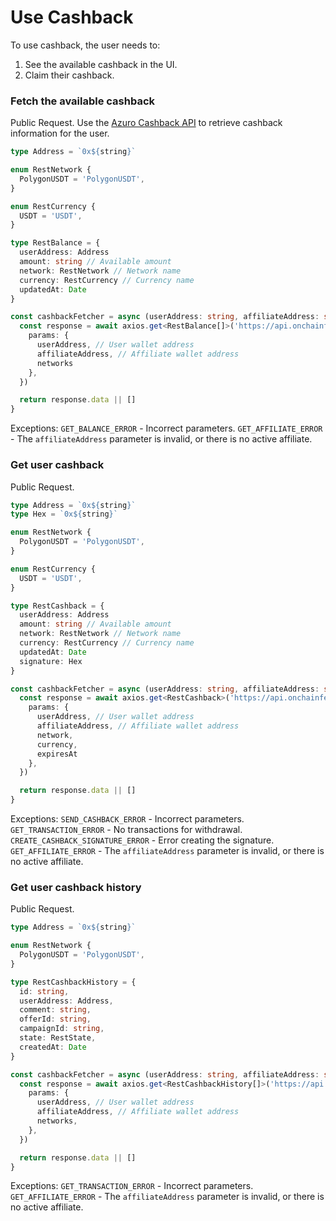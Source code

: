 
# Use Cashback

To use cashback, the user needs to:
1. See the available cashback in the UI.
2. Claim their cashback.


### Fetch the available cashback
Public Request.
Use the [Azuro Cashback API](https://api.onchainfeed.org/api/v1/public/cashback) to retrieve cashback information for the user.

```ts copy
type Address = `0x${string}`

enum RestNetwork {
  PolygonUSDT = 'PolygonUSDT',
}

enum RestCurrency {
  USDT = 'USDT',
}

type RestBalance = {
  userAddress: Address
  amount: string // Available amount
  network: RestNetwork // Network name
  currency: RestCurrency // Currency name
  updatedAt: Date
}

const cashbackFetcher = async (userAddress: string, affiliateAddress: string, networks?: string[]): Promise<RestBalance[]> => {
  const response = await axios.get<RestBalance[]>('https://api.onchainfeed.org/api/v1/public/cashback/public/user-balance', {
    params: {
      userAddress, // User wallet address
      affiliateAddress, // Affiliate wallet address
      networks
    },
  })

  return response.data || []
}
```
Exceptions:
  `GET_BALANCE_ERROR` - Incorrect parameters.
  `GET_AFFILIATE_ERROR` - The `affiliateAddress` parameter is invalid, or there is no active affiliate.


### Get user cashback
Public Request.

```ts copy
type Address = `0x${string}`
type Hex = `0x${string}`

enum RestNetwork {
  PolygonUSDT = 'PolygonUSDT',
}

enum RestCurrency {
  USDT = 'USDT',
}

type RestCashback = {
  userAddress: Address
  amount: string // Available amount
  network: RestNetwork // Network name
  currency: RestCurrency // Currency name
  updatedAt: Date
  signature: Hex
}

const cashbackFetcher = async (userAddress: string, affiliateAddress: string, network: RestNetwork, currency: RestCurrency, expiresAt: Date): Promise<RestCashback> => {
  const response = await axios.get<RestCashback>('https://api.onchainfeed.org/api/v1/public/cashback/public/cashback', {
    params: {
      userAddress, // User wallet address
      affiliateAddress, // Affiliate wallet address
      network,
      currency,
      expiresAt
    },
  })

  return response.data || []
}
```
Exceptions:
  `SEND_CASHBACK_ERROR` - Incorrect parameters.
  `GET_TRANSACTION_ERROR` - No transactions for withdrawal.
  `CREATE_CASHBACK_SIGNATURE_ERROR` - Error creating the signature.
  `GET_AFFILIATE_ERROR` - The `affiliateAddress` parameter is invalid, or there is no active affiliate.


### Get user cashback history
Public Request.

```ts copy
type Address = `0x${string}`

enum RestNetwork {
  PolygonUSDT = 'PolygonUSDT',
}

type RestCashbackHistory = {
  id: string,
  userAddress: Address,
  comment: string,
  offerId: string,
  campaignId: string,
  state: RestState,
  createdAt: Date
}

const cashbackFetcher = async (userAddress: string, affiliateAddress: string, networks?: RestNetwork[]): Promise<RestCashbackHistory[]> => {
  const response = await axios.get<RestCashbackHistory[]>('https://api.onchainfeed.org/api/v1/public/cashback/public/user-transactions', {
    params: {
      userAddress, // User wallet address
      affiliateAddress, // Affiliate wallet address
      networks,
    },
  })

  return response.data || []
}
```
Exceptions:
  `GET_TRANSACTION_ERROR` - Incorrect parameters.
  `GET_AFFILIATE_ERROR` - The `affiliateAddress` parameter is invalid, or there is no active affiliate.
